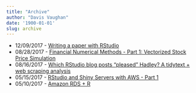 ```yaml
---
title: "Archive"
author: "Davis Vaughan"
date: '1900-01-01'
slug: archive
---
```


* 12/09/2017 - [Writing a paper with RStudio](/post/writing-a-paper-with-rstudio)
* 08/28/2017 - [Financial Numerical Methods - Part 1: Vectorized Stock Price Simulation](/post/fin-num-methods-1)
* 08/16/2017 - [Which RStudio blog posts “pleased” Hadley? A tidytext + web scraping analysis](/post/hadley-pleased)
* 05/15/2017 - [RStudio and Shiny Servers with AWS - Part 1](/post/rstudio-shiny-aws-1)
* 05/10/2017 - [Amazon RDS + R](/post/rds-and-r)
